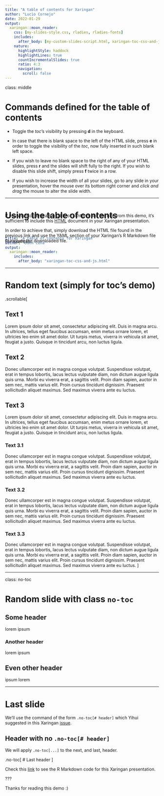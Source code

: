```yaml
---
title: "A table of contents for Xaringan"
author: "Lucio Cornejo"
date: 2022-01-29
output:
  xaringan::moon_reader:
    css: [my-slides-style.css, rladies, rladies-fonts]
    includes:
      after_body: [my-custom-slides-script.html, xaringan-toc-css-and-js.html]
    nature:
      highlightStyle: haddock
      highlightLines: true
      countIncrementalSlides: true
      ratio: 4:3
      navigation:
        scroll: false
---
```

class: middle

# Commands defined for the table of contents

- Toggle the _toc_'s visibility by pressing **d** in the keyboard.

- In case that there is blank space to the left
of the HTML slide, press **e** in order to 
toggle the visibility of the _toc_, now fully inserted in such blank left space.

- If you wish to leave no blank space to the right of any of your HTML slides, press **r**
and the slides will shift fully to the right.
If you wish to disable this slide shift, simply
press **f** twice in a row.

- If you wish to increase the width of all your slides, go to any slide in your presentation,
hover the mouse over its bottom right corner and _click and drag_
the mouse to alter the slide width. 

---

# Using the table of contents

<p style="margin-bottom: -75px;"> &nbsp; </p>

If you wish to generate a table of contents
like the one from this demo, it's sufficient
to include this 
[HTML](https://github.com/lucio-cornejo/ejemplo-xaringan-TOC/blob/master/xaringan-toc-css-and-js.html)
document in your Xaringan presentation.

In order to achieve that, simply download
the HTML file found in the previous link
and use the YAML section of your
Xaringan's R Markdown file to include the 
downloaded file. 

<p style="margin-bottom: -60px;"> &nbsp; </p>

For example:

<p style="margin-bottom: -70px;"> &nbsp; </p>

```yaml
title: "A table of contents for Xaringan"
author: "John Cena"
output:
  xaringan::moon_reader:
    includes:
      after_body: "xaringan-toc-css-and-js.html"
```

---

# Random text (simply for toc's demo)

.scrollable[

## Text 1

Lorem ipsum dolor sit amet, consectetur adipiscing elit. Duis in magna arcu. In ultrices, tellus eget faucibus accumsan, enim metus ornare lorem, et ultricies leo enim sit amet dolor. Ut turpis metus, viverra in vehicula sit amet, feugiat a justo. Quisque in tincidunt arcu, non luctus ligula. 

## Text 2

Donec ullamcorper est in magna congue volutpat. Suspendisse volutpat, erat in tempus lobortis, lacus lectus vulputate diam, non dictum augue ligula quis urna. Morbi eu viverra erat, a sagittis velit. Proin diam sapien, auctor in sem nec, mattis varius elit. Proin cursus tincidunt dignissim. Praesent sollicitudin aliquet maximus. Sed maximus viverra ante eu luctus.

## Text 3

Lorem ipsum dolor sit amet, consectetur adipiscing elit. Duis in magna arcu. In ultrices, tellus eget faucibus accumsan, enim metus ornare lorem, et ultricies leo enim sit amet dolor. Ut turpis metus, viverra in vehicula sit amet, feugiat a justo. Quisque in tincidunt arcu, non luctus ligula. 

### Text 3.1

Donec ullamcorper est in magna congue volutpat. Suspendisse volutpat, erat in tempus lobortis, lacus lectus vulputate diam, non dictum augue ligula quis urna. Morbi eu viverra erat, a sagittis velit. Proin diam sapien, auctor in sem nec, mattis varius elit. Proin cursus tincidunt dignissim. Praesent sollicitudin aliquet maximus. Sed maximus viverra ante eu luctus.

### Text 3.2

Donec ullamcorper est in magna congue volutpat. Suspendisse volutpat, erat in tempus lobortis, lacus lectus vulputate diam, non dictum augue ligula quis urna. Morbi eu viverra erat, a sagittis velit. Proin diam sapien, auctor in sem nec, mattis varius elit. Proin cursus tincidunt dignissim. Praesent sollicitudin aliquet maximus. Sed maximus viverra ante eu luctus.

### Text 3.3

Donec ullamcorper est in magna congue volutpat. Suspendisse volutpat, erat in tempus lobortis, lacus lectus vulputate diam, non dictum augue ligula quis urna. Morbi eu viverra erat, a sagittis velit. Proin diam sapien, auctor in sem nec, mattis varius elit. Proin cursus tincidunt dignissim. Praesent sollicitudin aliquet maximus. Sed maximus viverra ante eu luctus.
]

---

class: no-toc

# Random slide with class `no-toc` 

## Some header

lorem ipsum

### Another header

lorem ipsum

## Even other header

ipsum lorem

---

# Last slide

We'll use the command of the form `.no-toc[# header]` 
which Yihui suggested in this Xaringan [issue](https://github.com/yihui/xaringan/issues/217#issuecomment-508784341).

## Header with no `.no-toc[# header]` 

We will apply `.no-toc[...]` to the next, and last, header.

.no-toc[
  # Last header 
]

Check this [link](https://github.com/lucio-cornejo/ejemplo-xaringan-TOC/blob/master/index.Rmd)
to see the R Markdown code for this Xaringan presentation.

???

Thanks for reading this demo :)


